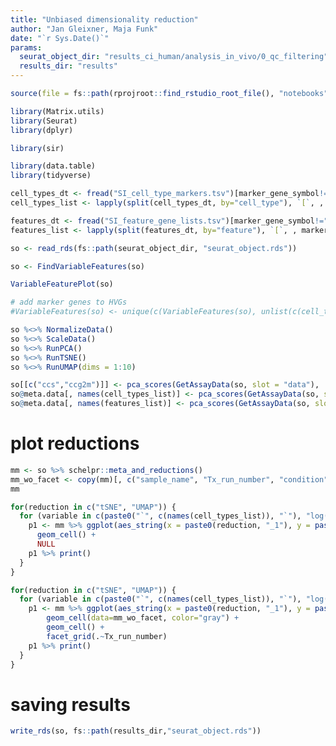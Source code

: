 ```yaml
---
title: "Unbiased dimensionality reduction"
author: "Jan Gleixner, Maja Funk"
date: "`r Sys.Date()`"
params:
  seurat_object_dir: "results_ci_human/analysis_in_vivo/0_qc_filtering"
  results_dir: "results"
---
```


```r
source(file = fs::path(rprojroot::find_rstudio_root_file(), "notebooks", "setup_chunk.R"))
```

``` r
library(Matrix.utils)
library(Seurat)
library(dplyr)

library(sir)

library(data.table)
library(tidyverse)
```

```r
cell_types_dt <- fread("SI_cell_type_markers.tsv")[marker_gene_symbol!=""]
cell_types_list <- lapply(split(cell_types_dt, by="cell_type"), `[`, , marker_gene_symbol)

features_dt <- fread("SI_feature_gene_lists.tsv")[marker_gene_symbol!=""]
features_list <- lapply(split(features_dt, by="feature"), `[`, , marker_gene_symbol)
```


```r
so <- read_rds(fs::path(seurat_object_dir, "seurat_object.rds"))
```

```r
so <- FindVariableFeatures(so)
```

```r
VariableFeaturePlot(so)
```

```r
# add marker genes to HVGs
#VariableFeatures(so) <- unique(c(VariableFeatures(so), unlist(c(cell_types_list, features_list, sir::cc.genes_mmusculus))))

so %<>% NormalizeData()
so %<>% ScaleData()
so %<>% RunPCA()
so %<>% RunTSNE()
so %<>% RunUMAP(dims = 1:10)
```

```r
so[[c("ccs","ccg2m")]] <- pca_scores(GetAssayData(so, slot = "data"),  sir::cc.genes_mmusculus)
so@meta.data[, names(cell_types_list)] <- pca_scores(GetAssayData(so, slot = "data"), cell_types_list)
so@meta.data[, names(features_list)] <- pca_scores(GetAssayData(so, slot = "data"), features_list)
```

# plot reductions
```r
mm <- so %>% schelpr::meta_and_reductions()
mm_wo_facet <- copy(mm)[, c("sample_name", "Tx_run_number", "condition", "treatment") := NULL]
mm
```

```r
for(reduction in c("tSNE", "UMAP")) { 
  for (variable in c(paste0("`", c(names(cell_types_list)), "`"), "log(nCount_RNA)", "ccg2m", "ccs", "fraction_mito",  "sample_name", "treatment", "condition")) {
    p1 <- mm %>% ggplot(aes_string(x = paste0(reduction, "_1"), y = paste0(reduction, "_2"), color=variable)) + 
      geom_cell() + 
      NULL
    p1 %>% print()
  }
}
```

```r
for(reduction in c("tSNE", "UMAP")) { 
  for (variable in c(paste0("`", c(names(cell_types_list)), "`"), "log(nCount_RNA)", "ccg2m", "ccs", "fraction_mito",  "sample_name", "treatment", "condition")) {
    p1 <- mm %>% ggplot(aes_string(x = paste0(reduction, "_1"), y = paste0(reduction, "_2"), color=variable)) + 
        geom_cell(data=mm_wo_facet, color="gray") +
        geom_cell() + 
        facet_grid(.~Tx_run_number)
    p1 %>% print()
  }
}
```
# saving results
```r
write_rds(so, fs::path(results_dir,"seurat_object.rds"))
```
